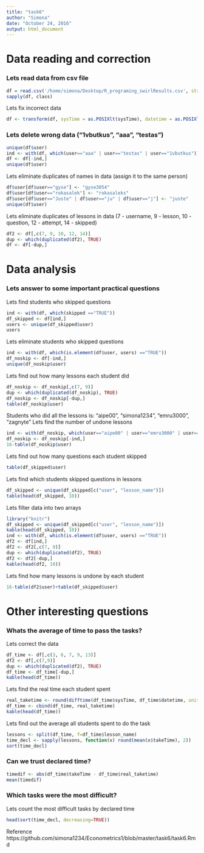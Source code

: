 ```yaml
---
title: "task6"
author: "Simona"
date: "October 24, 2016"
output: html_document
---
```

# Data reading and correction

### Lets read data from csv file
```r
df = read.csv('/home/simona/Desktop/R_programing_swirlResults.csv', stringsAsFactors=FALSE)
sapply(df, class) 
```
Lets fix incorrect data
```r
df <- transform(df, sysTime = as.POSIXlt(sysTime), datetime = as.POSIXlt(datetime))
```
### Lets delete wrong data ("1vbutkus", "aaa", "testas")
```r
unique(df$user)
ind <- with(df, which(user=="aaa" | user=="testas" | user=="1vbutkus"))
df <- df[-ind,]
unique(df$user)
```
Lets eliminate duplicates of names in data (assign it to the same person)
```r
df$user[df$user=="gyse"] <- "gyse3054"
df$user[df$user=="rokasalek"] <- "rokasaleks"
df$user[df$user=="Juste" | df$user=="ju" | df$user=="j"] <- "juste"
unique(df$user)
```
Lets eliminate duplicates of lessons in data (7 - username, 9 - lesson, 10 - question, 12 - attempt, 14 - skipped)
```r
df2 <- df[,c(7, 9, 10, 12, 14)]
dup <- which(duplicated(df2), TRUE)
df <- df[-dup,]
```

# Data analysis

### Lets answer to some important practical questions
Lets find students who skipped questions
```r
ind <- with(df, which(skipped =="TRUE"))
df_skipped <- df[ind,]
users <- unique(df_skipped$user)
users
```
Lets eliminate students who skipped questions
```r
ind <- with(df, which(is.element(df$user, users) =="TRUE"))
df_noskip <- df[-ind,]
unique(df_noskip$user)
```
Lets find out how many lessons each student did
```r
df_noskip <- df_noskip[,c(7, 9)]
dup <- which(duplicated(df_noskip), TRUE)
df_noskip <- df_noskip[-dup,]
table(df_noskip$user)
```
Students who did all the lessons is: "aipe00", "simona1234", "emru3000", "zagnyte"
Lets find the number of undone lessons
```r
ind <- with(df_noskip, which(user=="aipe00" | user=="emru3000" | user=="simona1234" | user=="zagnyte"))
df_noskip <- df_noskip[-ind,]
16-table(df_noskip$user)
```
Lets find out how many questions each student skipped
```r
table(df_skipped$user)
```
Lets find which students skipped questions in lessons
```r
df_skipped <- unique(df_skipped[c("user", "lesson_name")])
table(head(df_skipped, 10))
```
Lets filter data into two arrays
```r
library("knitr")
df_skipped <- unique(df_skipped[c("user", "lesson_name")])
kable(head(df_skipped, 10))
ind <- with(df, which(is.element(df$user, users) =="TRUE"))
df2 <- df[ind,]
df2 <- df2[,c(7, 9)]
dup <- which(duplicated(df2), TRUE)
df2 <- df2[-dup,]
kable(head(df2, 10))
```
Lets find how many lessons is undone by each student
```r
16-table(df2$user)+table(df_skipped$user)
```

# Other interesting questions

### Whats the average of time to pass the tasks?
Lets correct the data
```r
df_time <- df[,c(3, 6, 7, 9, 13)]
df2 <- df[,c(7,9)]
dup <- which(duplicated(df2), TRUE)
df_time <- df_time[-dup,]
kable(head(df_time))
```
Lets find the real time each student spent
```r
real_taketime <- round(difftime(df_time$sysTime, df_time$datetime, units="mins"))
df_time <- cbind(df_time, real_taketime)
kable(head(df_time))
```
Lets find out the average all students spent to do the task
```r
lessons <- split(df_time, f=df_time$lesson_name)
time_decl <- sapply(lessons, function(x) round(mean(x$takeTime), 2))
sort(time_decl)
```
### Can we trust declared time?
```r
timedif <- abs(df_time$takeTime - df_time$real_taketime)
mean(timedif)
```
### Which tasks were the most difficult?
Lets count the most difficult tasks by declared time
```r
head(sort(time_decl, decreasing=TRUE))
```
Reference https://github.com/simona1234/Econometrics1/blob/master/task6/task6.Rmd
